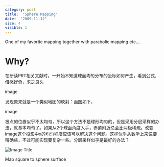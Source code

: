 ```yaml
---
category: post
title:  "Sphere Mapping"
date:  "2009-11-12"
size: 4
visible: 1
---
```


One of my favorite mapping together with parabolic mapping etc....

# Why?



在研读PRT相关文献时，一开始不知道球面均匀分布的坐标如何产生，看到公式，倍感好奇，求之良久

image

发现原来就是一个类似地图的映射：画图如下，

image

极点的位置似乎不太均匀，所以这个方法不是球形均匀的，但是采用分层采样的办法，就基本均匀了。如果从2个球面角度入手，赤道附近总会比两极稀疏。改变image这个投影中x的均匀程度应该可以解决这个问题。这样似乎从数学上来说要精确些，不过可能实现要复杂一些。分层采样似乎是最好的办法？

![Image Title](../images/blog/2009/image.png)



Map square to sphere surface 
